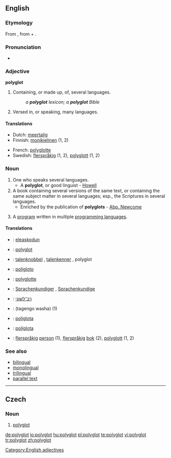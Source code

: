 ==English==

===Etymology===
From {{etyl|grc|en}} {{term|πολύγλωττος||lang=grc|tr=poluglōttos}}, from {{term|πολύς||tr=polus|lang=grc|many}} + {{term|γλῶττα||lang=grc|tr=glōtta|tongue”, “language}}.

===Pronunciation===
* {{IPA|/pɒliːglɒt/}}

===Adjective===
'''polyglot'''

# Containing, or made up, of, several languages.
#: ''a '''polyglot''' lexicon; a '''polyglot''' Bible''
# Versed in, or speaking, many languages.

====Translations====
{{trans-top}}
* Dutch: [[meertalig]]
* Finnish: [[monikielinen]] (1, 2)
{{trans-mid}}
* French: [[polyglotte]]
* Swedish: [[flerspråkig]] (1, 2), [[polyglott]] (1, 2)
{{trans-bottom}}

===Noun===
{{en-noun|polyglots}}

# One who speaks several languages.
#* A '''polyglot''', or good linguist - [[Howell]]
# A book containing several versions of the same text, or containing the same subject matter in several languages; esp., the Scriptures in several languages.
#* Enriched by the publication of '''polyglots''' - [[Abp. Newcome]]
# {{computer programming}} A [[program]] written in multiple [[programming language]]s.

====Translations====
{{checktrans-top}}
* {{ttbc|Basque}}: [[eleaskodun]]
* {{ttbc|Czech}}: [[#Czech|polyglot]] {{m}}
* {{ttbc|Dutch}}: [[talenknobbel]] {{m|f}}, [[talenkenner]] {{m|f}}, polyglot {{m|f}}
* {{ttbc|Esperanto}}: [[poligloto]]
* {{ttbc|French}}: [[polyglotte]] {{m|f}}
* {{ttbc|German}}: [[Sprachenkundiger]] {{m}}, [[Sprachenkundige]] {{f}}
{{trans-mid}}
* {{ttbc|Hebrew}}: [[רב־לשוני]]
* {{ttbc|Japanese}}: {{Jpan|[[多言語話者]]}} (tagengo washa) (1)
* {{ttbc|Portuguese}}: [[poliglota]] {{m|f}}
* {{ttbc|Spanish}}: [[políglota]] {{m}}
* {{ttbc|Swedish}}: [[flerspråkig]] [[person]] {{c}} (1), [[flerspråkig]] [[bok]] {{c}} (2), [[polyglott]] {{c}} (1, 2)
{{trans-bottom}}

===See also===
* [[bilingual]]
* [[monolingual]]
* [[trilingual]]
* [[parallel text]]

[[Category:English adjectives]]

----

==Czech==

===Noun===
{{cs-noun|g=m}}

# [[#English|polyglot]]

[[de:polyglot]]
[[io:polyglot]]
[[hu:polyglot]]
[[pl:polyglot]]
[[te:polyglot]]
[[vi:polyglot]]
[[tr:polyglot]]
[[zh:polyglot]]